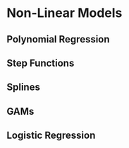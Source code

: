 # Non-Linear Models

## Polynomial Regression

## Step Functions

## Splines

## GAMs

## Logistic Regression